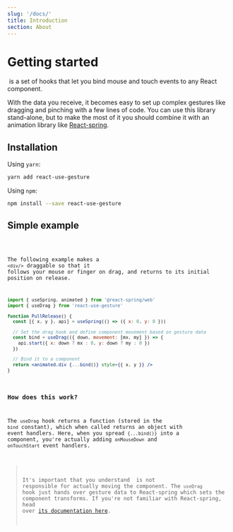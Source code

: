 ```yaml
---
slug: '/docs/'
title: Introduction
section: About
---
```



# Getting started

&zwnj;<ReactUseGesture /> is a set of hooks that let you bind mouse and touch events to any React component.

With the data you receive, it becomes easy to set up complex gestures like dragging and pinching with a few lines of code. You can use this library stand-alone, but to make the most of it you should combine it with an animation library like [React-spring](https://github.com/pmndrs/react-spring).

## Installation

Using `yarn`:

```bash
yarn add react-use-gesture
```

Using `npm`:

```bash
npm install --save react-use-gesture
```

## Simple example

<Code id="PullRelease" />

The following example makes a <EasterDiv><code>&lt;div/&gt;</code></EasterDiv> draggable so that it follows your mouse or finger on drag, and returns to its initial position on release.

```jsx
import { useSpring, animated } from '@react-spring/web'
import { useDrag } from 'react-use-gesture'

function PullRelease() {
  const [{ x, y }, api] = useSpring(() => ({ x: 0, y: 0 }))

  // Set the drag hook and define component movement based on gesture data
  const bind = useDrag(({ down, movement: [mx, my] }) => {
    api.start({ x: down ? mx : 0, y: down ? my : 0 })
  })

  // Bind it to a component
  return <animated.div {...bind()} style={{ x, y }} />
}
```

### How does this work?

The `useDrag` hook returns a function (stored in the `bind` constant), which when called returns an object with event handlers. Here, when you spread `{...bind()}` into a component, you're actually adding `onMouseDown` and `onTouchStart` event handlers.

> It's important that you understand <ReactUseGesture/> is not responsible for actually moving the component. The `useDrag` hook just hands over gesture data to React-spring which sets the component transforms. If you're not familiar with React-spring, head over [its documentation here](https://react-spring.io).
